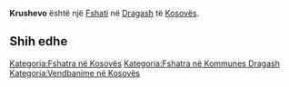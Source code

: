{{Fshat në Kosovës
 | Emri                = Krushevo
 | EmriAlt                = Krusevo,Krushe,Krusheva,Krushevc,Krusheve,Krushevo,Krushevë,Krushja,Krusovo,Kruševo,Krušovo,Kryshefc,Крушево
 | Emri (Rasa dhanore) = 
 | Figura              = 
 | Shteti              = Kosovës
 | Komuna              = Dragash
 | Kodi postar         = 
 | Sipërfaqja          = 

 | Popullsia           = 

 | Regj. i popullsisë  = 
 | Dend. e popullsisë  = 
 | Faqja zyrtare       = 
 <!--- Koordinatat ----> 
 | Gjerësia            = 41.97889
 | Gjatësia            = 20.63889
 | Lartësia            = 
}}
'''Krushevo''' është një [[Fshati]] në [[Dragash]] të [[Kosovës]].

<!-- == Gjeografia == -->
<!-- == Historia == -->
<!-- == Demografia == -->
== Shih edhe ==
{{Komuna Dragash}}
{{Kosovo-Administrata-Cung}}

[[Kategoria:Fshatra në Kosovës]]
[[Kategoria:Fshatra në Kommunes Dragash]]
[[Kategoria:Vendbanime në Kosovës]]